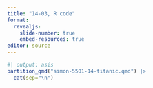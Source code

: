 ```yaml
---
title: "14-03, R code"
format: 
  revealjs:
    slide-number: true
    embed-resources: true
editor: source
---
```


```r
#| output: asis
partition_qmd("simon-5501-14-titanic.qmd") |>
  cat(sep="\n")
```
